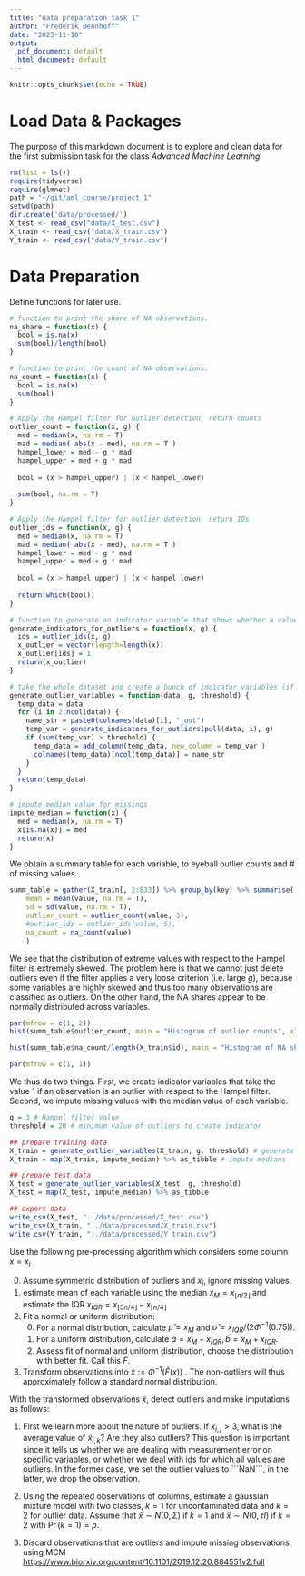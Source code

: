 ```yaml
---
title: "data preparation task 1"
author: "Frederik Bennhoff"
date: "2023-11-10"
output:
  pdf_document: default
  html_document: default
---
```


```r
knitr::opts_chunk$set(echo = TRUE)
```

# Load Data & Packages

The purpose of this markdown document is to explore and clean data for the first submission task for the class *Advanced Machine Learning*.

```r
rm(list = ls())
require(tidyverse)
require(glmnet)
path = "~/git/aml_course/project_1"
setwd(path)
dir.create('data/processed/')
X_test <- read_csv("data/X_test.csv")
X_train <- read_csv("data/X_train.csv")
Y_train <- read_csv("data/Y_train.csv")
```

# Data Preparation

Define functions for later use.

```r
# function to print the share of NA observations.
na_share = function(x) {
  bool = is.na(x)
  sum(bool)/length(bool)
}

# function to print the count of NA observations.
na_count = function(x) {
  bool = is.na(x)
  sum(bool)
}

# Apply the Hampel filter for outlier detection, return counts
outlier_count = function(x, g) {
  med = median(x, na.rm = T)
  mad = median( abs(x - med), na.rm = T )
  hampel_lower = med - g * mad
  hampel_upper = med + g * mad
  
  bool = (x > hampel_upper) | (x < hampel_lower)
  
  sum(bool, na.rm = T)  
}

# Apply the Hampel filter for outlier detection, return IDs
outlier_ids = function(x, g) {
  med = median(x, na.rm = T)
  mad = median( abs(x - med), na.rm = T )
  hampel_lower = med - g * mad
  hampel_upper = med + g * mad
  
  bool = (x > hampel_upper) | (x < hampel_lower)
  
  return(which(bool))
}

# function to generate an indicator variable that shows whether a value is an outlier
generate_indicators_for_outliers = function(x, g) {
  ids = outlier_ids(x, g)
  x_outlier = vector(length=length(x))
  x_outlier[ids] = 1
  return(x_outlier)
}

# take the whole dataset and create a bunch of indicator variables (if enough outliers)
generate_outlier_variables = function(data, g, threshold) {
  temp_data = data
  for (i in 2:ncol(data)) {
    name_str = paste0(colnames(data)[i], "_out")
    temp_var = generate_indicators_for_outliers(pull(data, i), g)
    if (sum(temp_var) > threshold) {
      temp_data = add_column(temp_data, new_column = temp_var )  
      colnames(temp_data)[ncol(temp_data)] = name_str
    }
  }
  return(temp_data)
}

# impute median value for missings
impute_median = function(x) {
  med = median(x, na.rm = T)
  x[is.na(x)] = med  
  return(x)
}
```

We obtain a summary table for each variable, to eyeball outlier counts and \# of missing values.

```r
summ_table = gather(X_train[, 2:833]) %>% group_by(key) %>% summarise(
    mean = mean(value, na.rm = T),
    sd = sd(value, na.rm = T),
    outlier_count = outlier_count(value, 3),
    #outlier_ids = outlier_ids(value, 5),
    na_count = na_count(value)
    )
```

We see that the distribution of extreme values with respect to the Hampel filter is extremely skewed. The problem here is that we cannot just delete outliers even if the filter applies a very loose criterion (i.e. large $g$), because some variables are highly skewed and thus too many observations are classified as outliers. On the other hand, the NA shares appear to be normally distributed across variables.

```r
par(mfrow = c(1, 2))
hist(summ_table$outlier_count, main = "Histogram of outlier counts", xlab = "# outliers in a variable")

hist(summ_table$na_count/length(X_train$id), main = "Histogram of NA shares", xlab = "share NAs in a variable")

par(mfrow = c(1, 1))

```

We thus do two things. First, we create indicator variables that take the value 1 if an observation is an outlier with respect to the Hampel filter. Second, we impute missing values with the median value of each variable.

```r
g = 3 # Hampel filter value
threshold = 20 # minimum value of outliers to create indicator

## prepare training data
X_train = generate_outlier_variables(X_train, g, threshold) # generate outlier variables and add to dataset
X_train = map(X_train, impute_median) %>% as_tibble # impute medians

## prepare test data
X_test = generate_outlier_variables(X_test, g, threshold) 
X_test = map(X_test, impute_median) %>% as_tibble 

## export data
write_csv(X_test, "../data/processed/X_test.csv")
write_csv(X_train, "../data/processed/X_train.csv")
write_csv(Y_train, "../data/processed/Y_train.csv")
```

Use the following pre-processing algorithm which considers some column $x = x_i$

0.  Assume symmetric distribution of outliers and $x_{j}$, ignore missing values.
1.  estimate mean of each variable using the median $x_M = x_{\lfloor n/2 \rfloor}$ and estimate the IQR $x_{IQR} = x_{\lfloor 3n/4 \rfloor} - x_{\lfloor n/4 \rfloor}$
2.  Fit a normal or uniform distribution:
    0.  For a normal distribution, calculate $\hat \mu = x_M$ and $\hat \sigma = x_{IQR} / (2 \Phi^{-1}(0.75))$.
    1.  For a uniform distribution, calculate $\hat a = x_M - x_{IQR}, \hat b = x_M + x_{IQR}$. 
    2.  Assess fit of normal and uniform distribution, choose the distribution with better fit. Call this $\hat F$.
3.  Transform observations into $\tilde x := \Phi^{-1}(\hat F (x))$ . The non-outliers will thus approximately follow a standard normal distribution.

With the transformed observations $\tilde x$, detect outliers and make imputations as follows:

1.  First we learn more about the nature of outliers. If $\tilde x_{i,j} > 3$, what is the average value of $\tilde x_{i,k}$? Are they also outliers? This question is important since it tells us whether we are dealing with measurement error on specific variables, or whether we deal with ids for which all values are outliers. In the former case, we set the outlier values to \`\`\`NaN\`\`\`, in the latter, we drop the observation.

2.  Using the repeated observations of columns, estimate a gaussian mixture model with two classes, $k=1$ for uncontaminated data and $k=2$ for outlier data. Assume that $\tilde x \sim N(0, \Sigma)$ if $k=1$ and $\tilde x \sim N(0, \tau I)$ if $k=2$ with $\Pr(k=1) = p$.

3.  Discard observations that are outliers and impute missing observations, using MCM <https://www.biorxiv.org/content/10.1101/2019.12.20.884551v2.full>\
